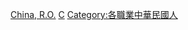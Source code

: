 {{wikisourcecat|中華民國公務員}}

[[Category:各國政府公職人員|China, R.O.]]
[[Category:中華民國政府相關人物|C]]
[[Category:各職業中華民國人|Category:各職業中華民國人]]
